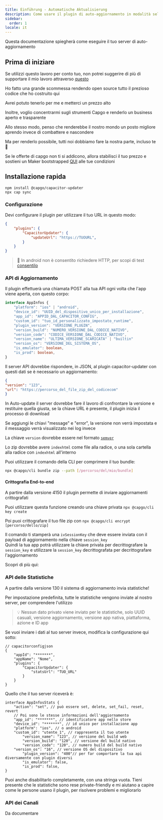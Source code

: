 ```yaml
---
title: Einführung - Automatische Aktualisierung
description: Come usare il plugin di auto-aggiornamento in modalità self-hosted
sidebar:
  order: 1
locale: it
---
```



Questa documentazione spiegherà come eseguire il tuo server di auto-aggiornamento

## Prima di iniziare

Se utilizzi questo lavoro per conto tuo, non potrei suggerire di più di supportare il mio lavoro attraverso [questo](https://githubcom/sponsors/riderx/)

Ho fatto una grande scommessa rendendo open source tutto il prezioso codice che ho costruito qui

Avrei potuto tenerlo per me e metterci un prezzo alto

Inoltre, voglio concentrarmi sugli strumenti Capgo e renderlo un business aperto e trasparente

Allo stesso modo, penso che renderebbe il nostro mondo un posto migliore aprendo invece di combattere e nascondere

Ma per renderlo possibile, tutti noi dobbiamo fare la nostra parte, incluso te 🥹

Se le offerte di capgo non ti si addicono, allora stabilisci il tuo prezzo e sostieni un Maker bootstrapped [QUI](https://githubcom/sponsors/riderx/) alle tue condizioni

## Installazione rapida

```
npm install @capgo/capacitor-updater
npx cap sync
```

### Configurazione

Devi configurare il plugin per utilizzare il tuo URL in questo modo:

```json
{
	"plugins": {
		"CapacitorUpdater": {
			"updateUrl": "https://TUOURL",
		}
	}
}
```

> 🚧 In android non è consentito richiedere HTTP, per scopi di test [consentilo](https://stackoverflowcom/questions/45940861/android-8-cleartext-http-traffic-not-permitted/)

### API di Aggiornamento

Il plugin effettuerà una chiamata POST alla tua API ogni volta che l'app viene aperta, con questo corpo:

```typescript
interface AppInfos {
    "platform": "ios" | "android",
    "device_id": "UUID_del_dispositivo_unico_per_installazione",
    "app_id": "APPID_DAL_CAPACITOR_CONFIG",
    "custom_id": "tuo_id_personalizzato_impostato_runtime",
    "plugin_version": "VERSIONE_PLUGIN",
    "version_build": "NUMERO_VERSIONE_DAL_CODICE_NATIVO",
    "version_code": "CODICE_VERSIONE_DAL_CODICE_NATIVO",
    "version_name": "ULTIMA_VERSIONE_SCARICATA" | "builtin"
    "version_os": "VERSIONE_DEL_SISTEMA_OS",
    "is_emulator": boolean,
    "is_prod": boolean,
}
```

Il server API dovrebbe rispondere, in JSON, al plugin capacitor-updater con questi dati se è necessario un aggiornamento:

```json
{
"version": "123",
"url": "https://percorso_del_file_zip_del_codicecom"
}
```

In Auto-update il server dovrebbe fare il lavoro di confrontare la versione e restituire quella giusta, se la chiave URL è presente, il plugin inizia il processo di download

Se aggiungi le chiavi "message" e "error", la versione non verrà impostata e il messaggio verrà visualizzato nei log invece

La chiave `version` dovrebbe essere nel formato [`semver`](https://semverorg/)

Lo zip dovrebbe avere `indexhtml` come file alla radice, o una sola cartella alla radice con `indexhtml` all'interno

Puoi utilizzare il comando della CLI per comprimere il tuo bundle:

```bash
npx @capgo/cli bundle zip --path [/percorso/del/mio/bundle]
```

<LinkCard
	title="Endpoint di Aggiornamento"
	href="/docs/self-hosted/auto-update/update-endpoint"
/>

#### Crittografia End-to-end

A partire dalla versione 4150 il plugin permette di inviare aggiornamenti crittografati

Puoi utilizzare questa funzione creando una chiave privata ``npx @capgo/cli key create``

Poi puoi crittografare il tuo file zip con ``npx @capgo/cli encrypt [percorso/dello/zip]``

Il comando ti stamperà una `ivSessionKey` che deve essere inviata con il payload di aggiornamento nella chiave `session_key`\
Quindi la tua app potrà utilizzare la chiave privata per decrittografare la `session_key` e utilizzare la `session_key` decrittografata per decrittografare l'aggiornamento

Scopri di più qui:

<LinkCard
	title="Aggiornamenti Live Self-hosted"
	href="https://capgoapp/blog/self-hosted-live-updates/"
/>

### API delle Statistiche

A partire dalla versione 130 il sistema di aggiornamento invia statistiche!

Per impostazione predefinita, tutte le statistiche vengono inviate al nostro server, per comprendere l'utilizzo

> 💡 Nessun dato privato viene inviato per le statistiche, solo UUID casuali, versione aggiornamento, versione app nativa, piattaforma, azione e ID app

Se vuoi inviare i dati al tuo server invece, modifica la configurazione qui sotto:

```tsx
// capacitorconfigjson
{
	"appId": "*******",
	"appName": "Nome",
	"plugins": {
		"CapacitorUpdater": {
			"statsUrl": "TUO_URL"
		}
	}
}
```

Quello che il tuo server riceverà è:

```tsx
interface AppInfosStats {
	"action": "set", // può essere set, delete, set_fail, reset, revert
	// Poi sono le stesse informazioni dell'aggiornamento
	"app_id": "*******", // identificatore app nello store
	"device_id": "*******", // id unico per installazione app
	"platform": "ios", // o android
	"custom_id": "utente_1", // rappresenta il tuo utente
        "version_name": "123", // versione del build web
        "version_build": "120", // versione del build nativo
        "version_code": "120", // numero build del build nativo
	"version_os": "16", // versione OS del dispositivo
        "plugin_version": "400"// per far comportare la tua api diversamente con plugin diversi
        "is_emulator": false,
    	"is_prod": false,
}
```

Puoi anche disabilitarlo completamente, con una stringa vuota. Tieni presente che le statistiche sono rese private-friendly e mi aiutano a capire come le persone usano il plugin, per risolvere problemi e migliorarlo

<LinkCard
	title="Endpoint delle Statistiche"
	href="/docs/self-hosted/auto-update/stats-endpoint"
/>

### API dei Canali

Da documentare